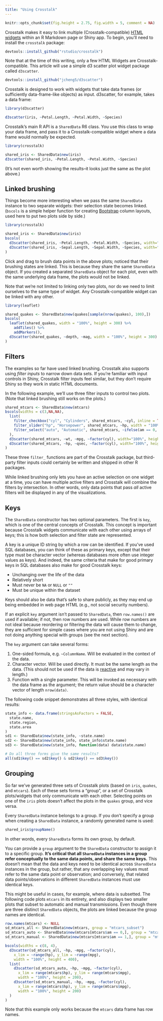 ```yaml
---
title: "Using Crosstalk"
---
```


```r
knitr::opts_chunk$set(fig.height = 2.75, fig.width = 5, comment = NA)
```

Crosstalk makes it easy to link multiple (Crosstalk-compatible) [HTML widgets](http://htmlwidgets.org) within an R Markdown page or Shiny app. To begin, you'll need to install the `crosstalk` package:

```r
devtools::install_github("rstudio/crosstalk")
```

Note that at the time of this writing, only a few HTML Widgets are Crosstalk-compatible. This article will use a simple d3 scatter plot widget package called `d3scatter`.

```r
devtools::install_github("jcheng5/d3scatter")
```

Crosstalk is designed to work with widgets that take data frames (or sufficiently data-frame-like objects) as input. d3scatter, for example, takes a data frame:

```r
library(d3scatter)

d3scatter(iris, ~Petal.Length, ~Petal.Width, ~Species)
```

Crosstalk's main R API is a `SharedData` R6 class. You use this class to wrap your data frame, and pass it to a Crosstalk-compatible widget where a data frame would normally be expected.

```r
library(crosstalk)

shared_iris <- SharedData$new(iris)
d3scatter(shared_iris, ~Petal.Length, ~Petal.Width, ~Species)
```

(It's not even worth showing the results--it looks just the same as the plot above.)

## Linked brushing

Things become more interesting when we pass the same `SharedData` instance to two separate widgets: their selection state becomes linked. (`bscols` is a simple helper function for creating [Bootstrap](https://getbootstrap.com/) column layouts, used here to put two plots side by side.)

```r
library(crosstalk)

shared_iris <- SharedData$new(iris)
bscols(
  d3scatter(shared_iris, ~Petal.Length, ~Petal.Width, ~Species, width="100%", height=300),
  d3scatter(shared_iris, ~Sepal.Length, ~Sepal.Width, ~Species, width="100%", height=300)
)
```

Click and drag to brush data points in the above plots; noticed that their brushing states are linked. This is because they share the same `SharedData` object. If you created a separated `SharedData` object for each plot, even with the same underlying data frame, the plots would not be linked.

Note that we're not limited to linking only two plots, nor do we need to limit ourselves to the same type of widget. Any Crosstalk-compatible widget can be linked with any other.

```r
library(leaflet)

shared_quakes <- SharedData$new(quakes[sample(nrow(quakes), 100),])
bscols(
  leaflet(shared_quakes, width = "100%", height = 300) %>%
    addTiles() %>%
    addMarkers(),
  d3scatter(shared_quakes, ~depth, ~mag, width = "100%", height = 300)
)
```

## Filters

The examples so far have used linked brushing. Crosstalk also supports using _filter inputs_ to narrow down data sets. If you're familiar with input controls in Shiny, Crosstalk filter inputs feel similar, but they don't require Shiny so they work in static HTML documents.

In the following example, we'll use three filter inputs to control two plots. (Note that linked brushing still works on the plots.)

```r
shared_mtcars <- SharedData$new(mtcars)
bscols(widths = c(3,NA,NA),
  list(
    filter_checkbox("cyl", "Cylinders", shared_mtcars, ~cyl, inline = TRUE),
    filter_slider("hp", "Horsepower", shared_mtcars, ~hp, width = "100%"),
    filter_select("auto", "Automatic", shared_mtcars, ~ifelse(am == 0, "Yes", "No"))
  ),
  d3scatter(shared_mtcars, ~wt, ~mpg, ~factor(cyl), width="100%", height=250),
  d3scatter(shared_mtcars, ~hp, ~qsec, ~factor(cyl), width="100%", height=250)
)
```

These three `filter_` functions are part of the Crosstalk package, but third-party filter inputs could certainly be written and shipped in other R packages.

While linked brushing only lets you have an active selection on one widget at a time, you can have multiple active filters and Crosstalk will combine the filters by intersection. In other words, only data points that pass *all* active filters will be displayed in any of the visualizations.

## Keys

The `SharedData` constructor has two optional parameters. The first is `key`, which is one of the central concepts of Crosstalk. This concept is important because Crosstalk widgets communicate with each other using arrays of keys; this is how both selection and filter state are represented.

A key is a unique ID string by which a row can be identified. If you've used SQL databases, you can think of these as primary keys, except that their type must be character vector (whereas databases more often use integer values as keys). And indeed, the same criteria that make for good primary keys in SQL databases also make for good Crosstalk keys:

* Unchanging over the life of the data
* Relatively short
* Must never be `NA` or `NULL` or `""`
* Must be unique within the dataset

Keys should also be data that's safe to share publicly, as they may end up being embedded in web page HTML (e.g., not social security numbers).

If an explicit `key` argument isn't passed to `SharedData`, then `row.names()` are used if available; if not, then row numbers are used. While row numbers are not ideal because reordering or filtering the data will cause them to change, they are sufficient for simple cases where you are not using Shiny and are not doing anything special with groups (see the next section).

The `key` argument can take several forms:

1. One-sided formula, e.g. `~ColumnName`. Will be evaluated in the context of the data.
2. Character vector. Will be used directly. It must be the same length as the data. (This should not be used if the data is [reactive](shiny.html) and may vary in length.)
3. Function with a single parameter. This will be invoked as necessary with the data frame as the argument; the return value should be a character vector of length `nrow(data)`.

The following code snippet demonstrates all three styles, with identical results:

```r
state_info <- data.frame(stringsAsFactors = FALSE,
  state.name,
  state.region,
  state.area
)
sd1 <- SharedData$new(state_info, ~state.name)
sd2 <- SharedData$new(state_info, state_info$state.name)
sd3 <- SharedData$new(state_info, function(data) data$state.name)

# Do all three forms give the same results?
all(sd1$key() == sd2$key() & sd2$key() == sd3$key())
```

## Grouping

So far we've generated three sets of Crosstalk plots (based on `iris`, `quakes`, and `mtcars`). Each of these sets forms a "group", or a set of Crosstalk plots/widgets that only communicate with each other. Selecting points on one of the `iris` plots doesn't affect the plots in the `quakes` group, and vice versa.

Every `SharedData` instance belongs to a group. If you don't specify a group when creating a `SharedData` instance, a randomly generated name is used:

```r
shared_iris$groupName()
```

In other words, every `SharedData` forms its own group, by default.

You can provide a `group` argument to the `SharedData` constructor to assign it to a specific group. **It's critical that all `SharedData` instances in a group refer conceptually to the same data points, and share the same keys.** This doesn't mean that the data and keys need to be identical across `SharedData` instances in the group, but rather, that any overlapping key values must refer to the same data point or observation; and conversely, that related data points/observations in different `SharedData` instances must use identical keys.

This might be useful in cases, for example, where data is subsetted. The following code plots `mtcars` in its entirety, and also displays two smaller plots that subset to automatic and manual transmissions. Even though there are three distinct `SharedData` objects, the plots are linked because the group names are identical.

```r
row.names(mtcars) <- NULL
sd_mtcars_all <- SharedData$new(mtcars, group = "mtcars_subset")
sd_mtcars_auto <- SharedData$new(mtcars[mtcars$am == 0,], group = "mtcars_subset")
sd_mtcars_manual <- SharedData$new(mtcars[mtcars$am == 1,], group = "mtcars_subset")

bscols(widths = c(8, 4),
  d3scatter(sd_mtcars_all, ~hp, ~mpg, ~factor(cyl),
    x_lim = ~range(hp), y_lim = ~range(mpg),
    width = "100%", height = 400),
  list(
    d3scatter(sd_mtcars_auto, ~hp, ~mpg, ~factor(cyl),
      x_lim = range(mtcars$hp), y_lim = range(mtcars$mpg),
      width = "100%", height = 200),
    d3scatter(sd_mtcars_manual, ~hp, ~mpg, ~factor(cyl),
      x_lim = range(mtcars$hp), y_lim = range(mtcars$mpg),
      width = "100%", height = 200)
  )
)
```

Note that this example only works because the `mtcars` data frame has row names.






